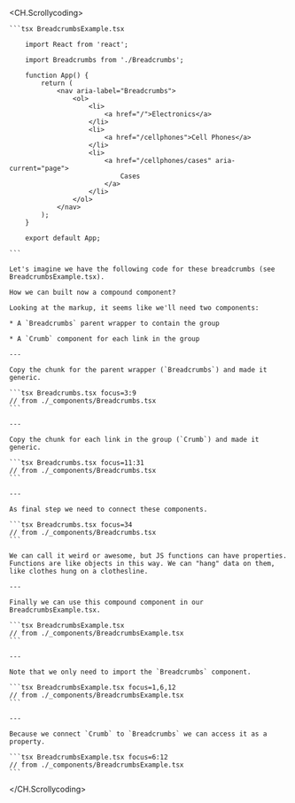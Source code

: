 <CH.Scrollycoding>

    ```tsx BreadcrumbsExample.tsx

        import React from 'react';

        import Breadcrumbs from './Breadcrumbs';

        function App() {
            return (
                <nav aria-label="Breadcrumbs">
                    <ol>
                        <li>
                            <a href="/">Electronics</a>
                        </li>
                        <li>
                            <a href="/cellphones">Cell Phones</a>
                        </li>
                        <li>
                            <a href="/cellphones/cases" aria-current="page">
                                Cases
                            </a>
                        </li>
                    </ol>
                </nav>
            );
        }

        export default App;

    ```

    Let's imagine we have the following code for these breadcrumbs (see BreadcrumbsExample.tsx).

    How we can built now a compound component?

    Looking at the markup, it seems like we'll need two components:

    * A `Breadcrumbs` parent wrapper to contain the group

    * A `Crumb` component for each link in the group

    ---

    Copy the chunk for the parent wrapper (`Breadcrumbs`) and made it generic.

    ```tsx Breadcrumbs.tsx focus=3:9
    // from ./_components/Breadcrumbs.tsx
    ```

    ---

    Copy the chunk for each link in the group (`Crumb`) and made it generic.

    ```tsx Breadcrumbs.tsx focus=11:31
    // from ./_components/Breadcrumbs.tsx
    ```

    ---

    As final step we need to connect these components.

    ```tsx Breadcrumbs.tsx focus=34
    // from ./_components/Breadcrumbs.tsx
    ```

    We can call it weird or awesome, but JS functions can have properties.
    Functions are like objects in this way. We can "hang" data on them, like clothes hung on a clothesline.

    ---

    Finally we can use this compound component in our BreadcrumbsExample.tsx.

    ```tsx BreadcrumbsExample.tsx
    // from ./_components/BreadcrumbsExample.tsx
    ```

    ---

    Note that we only need to import the `Breadcrumbs` component.

    ```tsx BreadcrumbsExample.tsx focus=1,6,12
    // from ./_components/BreadcrumbsExample.tsx
    ```

    ---

    Because we connect `Crumb` to `Breadcrumbs` we can access it as a property.

    ```tsx BreadcrumbsExample.tsx focus=6:12
    // from ./_components/BreadcrumbsExample.tsx
    ```

</CH.Scrollycoding>
